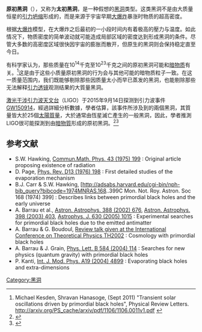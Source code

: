 '''原初黑洞'''（{{lang|en|primordial black hole}}），又称为'''太初黑洞'''，是一种假想的[[黑洞|黑洞]]类型。这类黑洞不是由大质量恒星的[[引力坍缩|引力坍缩]]形成的，而是来源于宇宙早期[[大爆炸|大爆炸]]暴涨时物质的超高密度。

根据[[大爆炸|大爆炸]]模型，在大爆炸之后最初的一小段时间内有着极高的壓力与温度。如此情况下，物质密度的简单波动就可能造成局部区域的密度达到形成黑洞的条件。尽管大多数的高密度区域很快因宇宙的膨胀而散开，但原生的黑洞则会保持稳定直至今日。

有科学家认为，那些质量在10<sup>14</sup>千克至10<sup>23</sup>千克之间的原初黑洞可能和[[暗物质|暗物质]]有关。<ref>Michael Kesden, Shravan Hanasoge, (Sept 2011) "Transient solar oscillations driven by primordial black holes", Physical Review Letters. http://arxiv.org/PS_cache/arxiv/pdf/1106/1106.0011v1.pdf {{Wayback|url=http://arxiv.org/PS_cache/arxiv/pdf/1106/1106.0011v1.pdf |date=20190601171820 }}</ref>这是由于这些小质量原初黑洞的行为会与其他可能的暗物质粒子一致。在这一质量范围内，我们既能够剔除那些因质量太小而早已蒸发的黑洞，也能剔除那些无法解释[[引力透镜|引力透镜]]观测结果的大質量黑洞。

[[激光干涉引力波天文台|激光干涉引力波天文台]]（LIGO）于2015年9月14日探测到引力波事件[[GW150914|GW150914]]，經過詳細分析數據，學者估算，該事件所涉及到的兩個黑洞，其質量皆大於25個[[太陽質量|太陽質量]]，大於通常由恆星滅亡產生的一般黑洞，因此，學者推測LIGO很可能探測到由[[暗物質|暗物質]]形成的原初黑洞。<ref>{{cite web
 | url =https://physics.aps.org/articles/v11/97?utm_campaign=weekly&utm_medium=email&utm_source=emailalert
 | title =Viewpoint: Supernova Study Dampens Dark Matter Theory
 | last =Bird
 | first =Simeon
 | date =2018-10-01
 | website =Physics
 | publisher =APS Physics
 | quote =The finding fueled speculation that the LIGO-Virgo collaboration had detected primordial black holes
 | access-date =2018-10-02
 | archive-date =2019-05-14
 | archive-url =https://web.archive.org/web/20190514100241/https://physics.aps.org/articles/v11/97?utm_campaign=weekly&utm_medium=email&utm_source=emailalert
 | dead-url =no
 }}</ref><ref>{{Citation
 | last =Bird
 | first =Simeon, et al.
 | title =Did LIGO Detect Dark Matter?
 | journal =Physical Review Letters
 | volume =116
 | issue =20
 | pages =201301
 | year =2016
 | url =https://journals.aps.org/prl/abstract/10.1103/PhysRevLett.116.201301
 | doi =10.1103/PhysRevLett.116.201301
 | accessdate =2018-10-02
 | archive-date =2021-01-06
 | archive-url =https://web.archive.org/web/20210106223726/https://journals.aps.org/prl/abstract/10.1103/PhysRevLett.116.201301
 | dead-url =no
 }}</ref>

== 参考文献 ==
{{reflist}}
{{Refbegin}}
* S.W. Hawking, [http://inspirehep.net/record/101338 Commun.Math. Phys. 43 (1975) 199] {{Wayback|url=http://inspirehep.net/record/101338 |date=20171030084818 }}: Original article proposing existence of radiation
* D. Page, [http://prola.aps.org/abstract/PRD/v13/i2/p198_1 Phys. Rev. D13 (1976) 198] : First detailed studies of the evaporation mechanism
* B.J. Carr & S.W. Hawking, [http://adsabs.harvard.edu/cgi-bin/nph-bib_query?bibcode=1974MNRAS.168..399C  Mon. Not. Roy. Astron. Soc 168 (1974) 399] {{Wayback|url=http://adsabs.harvard.edu/cgi-bin/nph-bib_query?bibcode=1974MNRAS.168..399C |date=20160613034655 }} : Describes links between primordial black holes and the early universe
* A. Barrau et al., [http://arxiv.org/abs/astro-ph/0112486 Astron. Astrophys. 388 (2002) 676]{{Wayback|url=http://arxiv.org/abs/astro-ph/0112486 |date=20151105184710 }}, [http://arxiv.org/abs/astro-ph/0207395 Astron. Astrophys. 398 (2003) 403]{{Wayback|url=http://arxiv.org/abs/astro-ph/0207395 |date=20151105184710 }}, [http://arxiv.org/abs/astro-ph/0505436 Astrophys. J. 630 (2005) 1015]{{Wayback|url=http://arxiv.org/abs/astro-ph/0505436 |date=20161221031923 }} : Experimental searches for primordial black holes due to the emitted antimatter
* A. Barrau & G. Boudoul, [http://arxiv.org/abs/astro-ph/0212225 Review talk given at the International Conference on Theoretical Physics TH2002] {{Wayback|url=http://arxiv.org/abs/astro-ph/0212225 |date=20200801142605 }} : Cosmology with primordial black holes
* A. Barrau & J. Grain, [http://arxiv.org/abs/hep-ph/0311238 Phys. Lett. B 584 (2004) 114]{{Wayback|url=http://arxiv.org/abs/hep-ph/0311238 |date=20161221085950 }} : Searches for new physics (quantum gravity) with primordial black holes
* P. Kanti, [http://arxiv.org/abs/hep-ph/0402168 Int. J. Mod. Phys. A19 (2004) 4899] {{Wayback|url=http://arxiv.org/abs/hep-ph/0402168 |date=20200801140339 }} : Evaporating black holes and extra-dimensions
{{Refend}}
{{黑洞}}
[[Category:黑洞|Category:黑洞]]